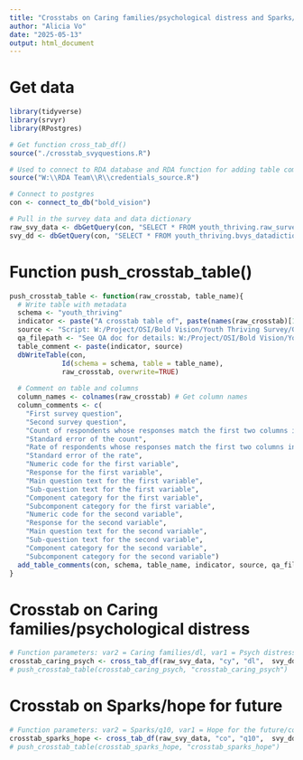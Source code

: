 ```yaml
---
title: "Crosstabs on Caring families/psychological distress and Sparks/hope for future"
author: "Alicia Vo"
date: "2025-05-13"
output: html_document
---
```


# Get data
```r
library(tidyverse)
library(srvyr)
library(RPostgres)

# Get function cross_tab_df()
source("./crosstab_svyquestions.R")

# Used to connect to RDA database and RDA function for adding table comments
source("W:\\RDA Team\\R\\credentials_source.R")

# Connect to postgres
con <- connect_to_db("bold_vision")

# Pull in the survey data and data dictionary
raw_svy_data <- dbGetQuery(con, "SELECT * FROM youth_thriving.raw_survey_data")
svy_dd <- dbGetQuery(con, "SELECT * FROM youth_thriving.bvys_datadictionary_2024")
```
# Function push_crosstab_table()
```r
push_crosstab_table <- function(raw_crosstab, table_name){
  # Write table with metadata
  schema <- "youth_thriving"
  indicator <- paste("A crosstab table of", paste(names(raw_crosstab)[1:2], collapse = " and "))
  source <- "Script: W:/Project/OSI/Bold Vision/Youth Thriving Survey/GitHub/AV/boldvision_youththriving/Descriptive and Demographic Analyses/crosstabs_caring_psych_sparks_hope.Rmd "
  qa_filepath <- "See QA doc for details: W:/Project/OSI/Bold Vision/Youth Thriving Survey/Documentation/QA_crosstabs_caring_psych_sparks_hope.docx"
  table_comment <- paste(indicator, source)
  dbWriteTable(con, 
             Id(schema = schema, table = table_name), 
             raw_crosstab, overwrite=TRUE)
  
  # Comment on table and columns
  column_names <- colnames(raw_crosstab) # Get column names
  column_comments <- c(
    "First survey question",
    "Second survey question",
    "Count of respondents whose responses match the first two columns in this table",
    "Standard error of the count",
    "Rate of respondents whose responses match the first two columns in this table",
    "Standard error of the rate",
    "Numeric code for the first variable",
    "Response for the first variable",
    "Main question text for the first variable",
    "Sub-question text for the first variable",
    "Component category for the first variable",
    "Subcomponent category for the first variable",
    "Numeric code for the second variable",
    "Response for the second variable",
    "Main question text for the second variable",
    "Sub-question text for the second variable",
    "Component category for the second variable",
    "Subcomponent category for the second variable")
  add_table_comments(con, schema, table_name, indicator, source, qa_filepath, column_names, column_comments)
}
```

# Crosstab on Caring families/psychological distress 
```r
# Function parameters: var2 = Caring families/dl, var1 = Psych distress/cy
crosstab_caring_psych <- cross_tab_df(raw_svy_data, "cy", "dl",  svy_dd)
# push_crosstab_table(crosstab_caring_psych, "crosstab_caring_psych")
```

# Crosstab on Sparks/hope for future
```r
# Function parameters: var2 = Sparks/q10, var1 = Hope for the future/co
crosstab_sparks_hope <- cross_tab_df(raw_svy_data, "co", "q10",  svy_dd)
# push_crosstab_table(crosstab_sparks_hope, "crosstab_sparks_hope")
```


